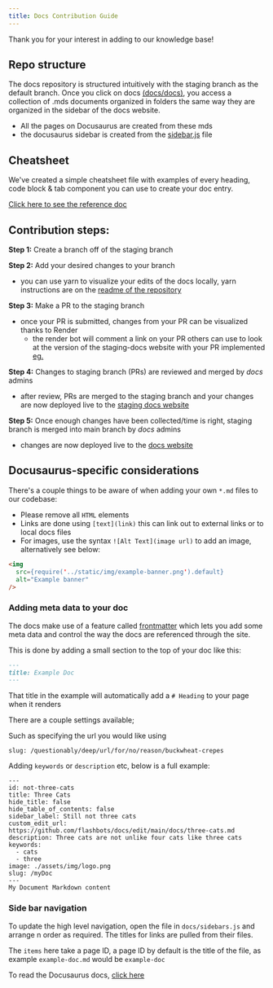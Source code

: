 ```yaml
---
title: Docs Contribution Guide
---
```

Thank you for your interest in adding to our knowledge base!

## Repo structure
The docs repository is structured intuitively with the staging branch as the default branch. Once you click on docs [(docs/docs)](https://github.com/flashbots/docs/tree/staging/docs), you access a collection of .mds documents organized in folders the same way they are organized in the sidebar of the docs website.
- All the pages on Docusaurus are created from these mds
- the docusaurus sidebar is created from the [sidebar.js](https://github.com/flashbots/docs/blob/staging/docs/sidebars.js) file


## Cheatsheet

We've created a simple cheatsheet file with examples of every heading, code block & tab component you can use to create your doc entry.

[Click here to see the reference doc](cheatsheet)

## Contribution steps:

**Step 1:**  Create a branch off of the staging branch

**Step 2:** Add your desired changes to your branch
- you can use yarn to visualize your edits of the docs locally, yarn instructions are on the [readme of the repository](https://github.com/flashbots/docs#readme)

**Step 3:** Make a PR to the staging branch
- once your PR is submitted, changes from your PR can be visualized thanks to Render
    - the render bot will comment a link on your PR others can use to look at the version of the staging-docs website with your PR implemented [eg.](https://github.com/flashbots/docs/pull/23)

**Step 4:** Changes to staging branch (PRs) are reviewed and merged by *docs* admins
- after review, PRs are merged to the staging branch and your changes are now deployed live to the [staging docs website](https://docs-staging.flashbots.net/)

**Step 5:** Once enough changes have been collected/time is right, staging branch is merged into main branch by *docs* admins
- changes are now deployed live to the [docs website](https://docs.flashbots.net/)

## Docusaurus-specific considerations
There's a couple things to be aware of when adding your own `*.md` files to our codebase:

- Please remove all `HTML` elements
- Links are done using `[text](link)` this can link out to external links or to local docs files
- For images, use the syntax `![Alt Text](image url)` to add an image, alternatively see below:

```md
<img
  src={require('../static/img/example-banner.png').default}
  alt="Example banner"
/>
```

### Adding meta data to your doc

The docs make use of a feature called [frontmatter](https://docusaurus.io/docs/api/plugins/@docusaurus/plugin-content-docs#markdown-frontmatter) which lets you add some meta data and
control the way the docs are referenced through the site.

This is done by adding a small section to the top of your doc like this:

```md
---
title: Example Doc
---
```

That title in the example will automatically add a `# Heading` to your page when it renders

There are a couple settings available;

Such as specifying the url you would like using

`slug: /questionably/deep/url/for/no/reason/buckwheat-crepes`

Adding `keywords` or `description` etc, below is a full example:
```
---
id: not-three-cats
title: Three Cats
hide_title: false
hide_table_of_contents: false
sidebar_label: Still not three cats
custom_edit_url: https://github.com/flashbots/docs/edit/main/docs/three-cats.md
description: Three cats are not unlike four cats like three cats
keywords:
  - cats
  - three
image: ./assets/img/logo.png
slug: /myDoc
---
My Document Markdown content
```

### Side bar navigation

To update the high level navigation, open the file in `docs/sidebars.js` and arrange n order as required. The titles for links are pulled from their files.

The `items` here take a page ID, a page ID by default is the title of the file, as example `example-doc.md` would be `example-doc`

To read the Docusaurus docs, [click here](https://docusaurus.io/docs/sidebar)
